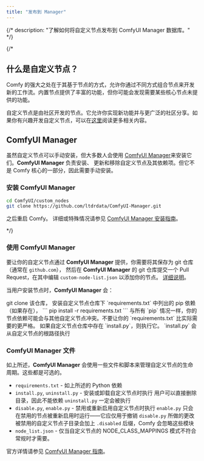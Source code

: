 ```yaml
---
title: "发布到 Manager"
---
```


{/*
description: "了解如何将自定义节点发布到 ComfyUI Manager 数据库。"
*/}


{/*
## 什么是自定义节点？

Comfy 的强大之处在于其基于节点的方式，允许你通过不同方式组合节点来开发新的工作流。内置节点提供了丰富的功能，但你可能会发现需要某些核心节点未提供的功能。

自定义节点是由社区开发的节点。它允许你实现新功能并与更广泛的社区分享。如果你有兴趣开发自定义节点，可以在[这里](/custom-nodes/overview)阅读更多相关内容。

## ComfyUI Manager

虽然自定义节点可以手动安装，但大多数人会使用
[ComfyUI Manager](https://github.com/ltdrdata/ComfyUI-Manager)来安装它们。**ComfyUI Manager** 负责安装、
更新和移除自定义节点及其依赖项。但它不是 Comfy 核心的一部分，因此需要手动安装。

### 安装 ComfyUI Manager

```bash
cd ComfyUI/custom_nodes
git clone https://github.com/ltdrdata/ComfyUI-Manager.git
```

之后重启 Comfy。
详细或特殊情况请参见 [ComfyUI Manager 安装指南](https://github.com/ltdrdata/ComfyUI-Manager?tab=readme-ov-file#installation)。

*/}

### 使用 ComfyUI Manager

要让你的自定义节点通过 **ComfyUI Manager** 提供，你需要将其保存为 git 仓库（通常在 `github.com`），
然后在 **ComfyUI Manager** 的 git 仓库提交一个 Pull Request，在其中编辑 `custom-node-list.json` 以添加你的节点。
[详细说明](https://github.com/ltdrdata/ComfyUI-Manager?tab=readme-ov-file#how-to-register-your-custom-node-into-comfyui-manager)。

当用户安装节点时，**ComfyUI Manager** 会：

<Steps>
<Step title="Git 克隆">
git clone 该仓库，
</Step>
<Step title="安装 Python 依赖">
安装自定义节点仓库下 `requirements.txt` 中列出的 pip 依赖（如果存在），
```
pip install -r requirements.txt
```
<Tip>与所有 `pip` 情况一样，你的节点依赖可能会与其他自定义节点冲突。不要让你的 `requirements.txt` 比实际需要的更严格。</Tip>
</Step>
<Step title="运行安装脚本">
如果自定义节点仓库中存在 `install.py`，则执行它。
<Tip>`install.py` 会从自定义节点的根路径执行</Tip>
</Step>
</Steps>

### ComfyUI Manager 文件

如上所述，**ComfyUI Manager** 会使用一些文件和脚本来管理自定义节点的生命周期。这些都是可选的。

- `requirements.txt` - 如上所述的 Python 依赖
- `install.py`, `uninstall.py` - 安装或卸载自定义节点时执行
<Tip>用户可以直接删除目录，因此不能依赖 `uninstall.py` 一定会被执行</Tip>
- `disable.py`, `enable.py` - 禁用或重新启用自定义节点时执行
<Tip>`enable.py` 只会在禁用的节点被重新启用时运行——它应仅用于撤销 `disable.py` 所做的更改</Tip>
<Tip>被禁用的自定义节点子目录会加上 `.disabled` 后缀，Comfy 会忽略这些模块</Tip>
- `node_list.json` - 仅当自定义节点的 NODE_CLASS_MAPPINGS 模式不符合常规时才需要。

官方详情请参见 [ComfyUI Manager 指南](https://github.com/ltdrdata/ComfyUI-Manager?tab=readme-ov-file#custom-node-support-guide)。
